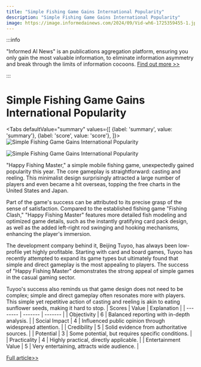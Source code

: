 ```yaml
---
title: "Simple Fishing Game Gains International Popularity"
description: "Simple Fishing Game Gains International Popularity"
image: https://image.informedainews.com/2024/09/Vid-wh6-1725359455-1.jpg
---
```



:::info

"Informed AI News" is an publications aggregation platform, ensuring you only gain the most valuable information, to eliminate information asymmetry and break through the limits of information cocoons.  [Find out more >>](/)

:::

# Simple Fishing Game Gains International Popularity


<Tabs
	defaultValue="summary"
	values={[
	{label: 'summary', value: 'summary'},
	{label: 'score', value: 'score'},
]}>
<TabItem value="summary">
<img
  src="https://image.informedainews.com/2024/09/Vid-wh6-1725359455-1.jpg"
  alt="Simple Fishing Game Gains International Popularity"
/>

<img
  src="https://image.informedainews.com/2024/09/Vid-jRQ-1725359455-2.jpg"
  alt="Simple Fishing Game Gains International Popularity"
/>



"Happy Fishing Master," a simple mobile fishing game, unexpectedly gained popularity this year. The core gameplay is straightforward: casting and reeling. This minimalist design surprisingly attracted a large number of players and even became a hit overseas, topping the free charts in the United States and Japan.

Part of the game's success can be attributed to its precise grasp of the sense of satisfaction. Compared to the established fishing game "Fishing Clash," "Happy Fishing Master" features more detailed fish modeling and optimized game details, such as the instantly gratifying card pack design, as well as the added left-right rod swinging and hooking mechanisms, enhancing the player's immersion.

The development company behind it, Beijing Tuyoo, has always been low-profile yet highly profitable. Starting with card and board games, Tuyoo has recently attempted to expand its game types but ultimately found that simple and direct gameplay is the most appealing to players. The success of "Happy Fishing Master" demonstrates the strong appeal of simple games in the casual gaming sector.

Tuyoo's success also reminds us that game design does not need to be complex; simple and direct gameplay often resonates more with players. This simple yet repetitive action of casting and reeling is akin to eating sunflower seeds, making it hard to stop.
</TabItem>
<TabItem value="score">
	| Scores     | Value   | Explanation |
	| -------- | ------- | ------- |
	| Objectivity  | 6    | Balanced reporting with in-depth analysis.    |
	| Social Impact | 4     | Influenced public opinion through widespread attention.    |
	| Credibility    | 5    | Solid evidence from authoritative sources.    |
	| Potential    | 3    | Some potential, but requires specific conditions.    |
	| Practicality    | 4    | Highly practical, directly applicable.    |
	| Entertainment Value    | 5    | Very entertaining, attracts wide audience.    |
</TabItem>
</Tabs>

[Full article>>](https://www.cnbeta.com.tw/articles/game/1444378.htm)
